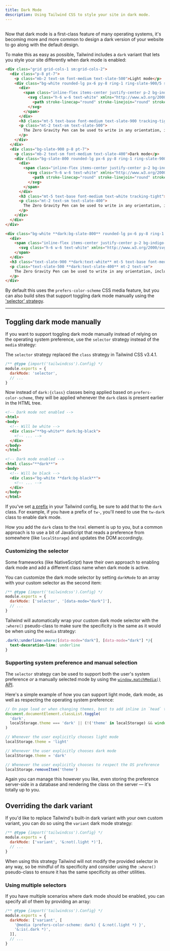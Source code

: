 ```yaml
---
title: Dark Mode
description: Using Tailwind CSS to style your site in dark mode.
---
```



## <Heading hidden>Basic usage</Heading>

Now that dark mode is a first-class feature of many operating systems, it's becoming more and more common to design a dark version of your website to go along with the default design.

To make this as easy as possible, Tailwind includes a `dark` variant that lets you style your site differently when dark mode is enabled:

```html {{ example: { p: 'none' } }}
<div class="grid grid-cols-1 sm:grid-cols-2">
  <div class="p-8 pt-7">
    <p class="mb-2 text-sm font-medium text-slate-500">Light mode</p>
    <div class="bg-white rounded-lg px-6 py-8 ring-1 ring-slate-900/5 shadow-xl">
      <div>
        <span class="inline-flex items-center justify-center p-2 bg-indigo-500 rounded-md shadow-lg">
          <svg class="h-6 w-6 text-white" xmlns="http://www.w3.org/2000/svg" fill="none" viewBox="0 0 24 24" stroke="currentColor" aria-hidden="true">
            <path stroke-linecap="round" stroke-linejoin="round" stroke-width="2" d="M11 5H6a2 2 0 00-2 2v11a2 2 0 002 2h11a2 2 0 002-2v-5m-1.414-9.414a2 2 0 112.828 2.828L11.828 15H9v-2.828l8.586-8.586z" />
          </svg>
        </span>
      </div>
      <h3 class="mt-5 text-base font-medium text-slate-900 tracking-tight">Writes Upside-Down</h3>
      <p class="mt-2 text-sm text-slate-500">
        The Zero Gravity Pen can be used to write in any orientation, including upside-down. It even works in outer space.
      </p>
    </div>
  </div>
  <div class="bg-slate-900 p-8 pt-7">
    <p class="mb-2 text-sm font-medium text-slate-400">Dark mode</p>
    <div class="bg-slate-800 rounded-lg px-6 py-8 ring-1 ring-slate-900/5 shadow-xl">
      <div>
        <span class="inline-flex items-center justify-center p-2 bg-indigo-500 rounded-md shadow-lg">
          <svg class="h-6 w-6 text-white" xmlns="http://www.w3.org/2000/svg" fill="none" viewBox="0 0 24 24" stroke="currentColor" aria-hidden="true">
            <path stroke-linecap="round" stroke-linejoin="round" stroke-width="2" d="M11 5H6a2 2 0 00-2 2v11a2 2 0 002 2h11a2 2 0 002-2v-5m-1.414-9.414a2 2 0 112.828 2.828L11.828 15H9v-2.828l8.586-8.586z" />
          </svg>
        </span>
      </div>
      <h3 class="mt-5 text-base font-medium text-white tracking-tight">Writes Upside-Down</h3>
      <p class="mt-2 text-sm text-slate-400">
        The Zero Gravity Pen can be used to write in any orientation, including upside-down. It even works in outer space.
      </p>
    </div>
  </div>
</div>
```

```html
<div class="bg-white **dark:bg-slate-800** rounded-lg px-6 py-8 ring-1 ring-slate-900/5 shadow-xl">
  <div>
    <span class="inline-flex items-center justify-center p-2 bg-indigo-500 rounded-md shadow-lg">
      <svg class="h-6 w-6 text-white" xmlns="http://www.w3.org/2000/svg" fill="none" viewBox="0 0 24 24" stroke="currentColor" aria-hidden="true"><!-- ... --></svg>
    </span>
  </div>
  <h3 class="text-slate-900 **dark:text-white** mt-5 text-base font-medium tracking-tight">Writes Upside-Down</h3>
  <p class="text-slate-500 **dark:text-slate-400** mt-2 text-sm">
    The Zero Gravity Pen can be used to write in any orientation, including upside-down. It even works in outer space.
  </p>
</div>
```

By default this uses the `prefers-color-scheme` CSS media feature, but you can also build sites that support toggling dark mode manually using the ['selector' strategy](#toggling-dark-mode-manually).

---

## Toggling dark mode manually

If you want to support toggling dark mode manually instead of relying on the operating system preference, use the `selector` strategy instead of the `media` strategy:

<TipInfo>The `selector` strategy replaced the `class` strategy in Tailwind CSS v3.4.1.</TipInfo>

```js {{ filename: 'tailwind.config.js' }}
/** @type {import('tailwindcss').Config} */
module.exports = {
  darkMode: 'selector',
  // ...
}
```

Now instead of `dark:{class}` classes being applied based on `prefers-color-scheme`, they will be applied whenever the `dark` class is present earlier in the HTML tree.

```html
<!-- Dark mode not enabled -->
<html>
<body>
  <!-- Will be white -->
  <div class="**bg-white** dark:bg-black">
    <!-- ... -->
  </div>
</body>
</html>

<!-- Dark mode enabled -->
<html class="**dark**">
<body>
  <!-- Will be black -->
  <div class="bg-white **dark:bg-black**">
    <!-- ... -->
  </div>
</body>
</html>
```

If you've set <a href="/docs/configuration#prefix">a prefix</a> in your Tailwind config, be sure to add that to the `dark` class. For example, if you have a prefix of `tw-`, you'll need to use the `tw-dark` class to enable dark mode.

How you add the `dark` class to the `html` element is up to you, but a common approach is to use a bit of JavaScript that reads a preference from somewhere (like `localStorage`) and updates the DOM accordingly.

### Customizing the selector

Some frameworks (like NativeScript) have their own approach to enabling dark mode and add a different class name when dark mode is active.

You can customize the dark mode selector by setting `darkMode` to an array with your custom selector as the second item:

```js {{ filename: 'tailwind.config.js' }}
/** @type {import('tailwindcss').Config} */
module.exports = {
  darkMode: ['selector', '[data-mode="dark"]'],
  // ...
}
```

Tailwind will automatically wrap your custom dark mode selector with the `:where()` pseudo-class to make sure the specificity is the same as it would be when using the `media` strategy:

```css
.dark\:underline:where([data-mode="dark"], [data-mode="dark"] *){
  text-decoration-line: underline
}
```

### Supporting system preference and manual selection

The `selector` strategy can be used to support both the user's system preference _or_ a manually selected mode by using the [`window.matchMedia()` API](https://developer.mozilla.org/en-US/docs/Web/API/Window/matchMedia).

Here's a simple example of how you can support light mode, dark mode, as well as respecting the operating system preference:

```js {{ filename: 'spaghetti.js' }}
// On page load or when changing themes, best to add inline in `head` to avoid FOUC
document.documentElement.classList.toggle(
  'dark',
  localStorage.theme === 'dark' || (!('theme' in localStorage) && window.matchMedia('(prefers-color-scheme: dark)').matches)
)

// Whenever the user explicitly chooses light mode
localStorage.theme = 'light'

// Whenever the user explicitly chooses dark mode
localStorage.theme = 'dark'

// Whenever the user explicitly chooses to respect the OS preference
localStorage.removeItem('theme')
```

Again you can manage this however you like, even storing the preference server-side in a database and rendering the class on the server — it's totally up to you.

## Overriding the dark variant

If you'd like to replace Tailwind's built-in dark variant with your own custom variant, you can do so using the `variant` dark mode strategy:

```js {{ filename: 'tailwind.config.js' }}
/** @type {import('tailwindcss').Config} */
module.exports = {
  darkMode: ['variant', '&:not(.light *)'],
  // ...
}
```

When using this strategy Tailwind will not modify the provided selector in any way, so be mindful of its specificity and consider using the `:where()` pseudo-class to ensure it has the same specificity as other utilities.

### Using multiple selectors

If you have multiple scenarios where dark mode should be enabled, you can specify all of them by providing an array:

```js {{ filename: 'tailwind.config.js' }}
/** @type {import('tailwindcss').Config} */
module.exports = {
  darkMode: ['variant', [
    '@media (prefers-color-scheme: dark) { &:not(.light *) }',
    '&:is(.dark *)',
  ]],
  // ...
}
```
